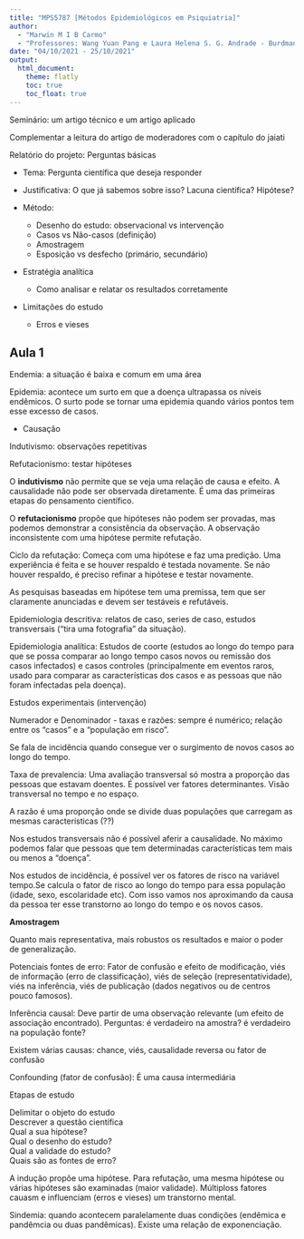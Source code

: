 ```yaml
---
title: "MPS5787 [Métodos Epidemiológicos em Psiquiatria]"
author: 
  - "Marwin M I B Carmo"
  - "Professores: Wang Yuan Pang e Laura Helena S. G. Andrade - Burdmann"
date: "04/10/2021 - 25/10/2021"
output: 
  html_document:
    theme: flatly
    toc: true
    toc_float: true
---
```


Seminário: um artigo técnico e um artigo aplicado

Complementar a leitura do artigo de moderadores com o capítulo do jaiati

Relatório do projeto: Perguntas básicas

- Tema: Pergunta científica que deseja responder

- Justificativa: O que já sabemos sobre isso? Lacuna científica? Hipótese?

- Método:
  - Desenho do estudo: observacional vs intervenção
  - Casos vs Não-casos (definição)
  - Amostragem
  - Esposição vs desfecho (primário, secundário)
  
- Estratégia analítica
  - Como analisar e relatar os resultados corretamente

- Limitações do estudo
  - Erros e vieses

## Aula 1

Endemia: a situação é baixa e comum em uma área

Epidemia: acontece um surto em que a doença ultrapassa os níveis endêmicos. O surto pode se tornar uma epidemia quando vários pontos tem esse excesso de casos.

- Causação

Indutivismo: observações repetitivas

Refutacionismo: testar hipóteses

O **indutivismo** não permite que se veja uma relação de causa e efeito. A causalidade não pode ser observada diretamente. É uma das primeiras etapas do pensamento científico.

O **refutacionismo** propõe que hipóteses não podem ser provadas, mas podemos demonstrar a consistência da observação. A observação inconsistente com uma hipótese permite refutação.

Ciclo da refutação: Começa com uma hipótese e faz uma predição. Uma experiência é feita e se houver respaldo é testada novamente. Se não houver respaldo, é preciso refinar a hipótese e testar novamente.

As pesquisas baseadas em hipótese tem uma premissa, tem que ser claramente anunciadas e devem ser testáveis e refutáveis.

Epidemiologia descritiva: relatos de caso, series de caso, estudos transversais ("tira uma fotografia" da situação).

Epidemiologia analítica: Estudos de coorte (estudos ao longo do tempo para que se possa comparar ao longo tempo casos novos ou remissão dos casos infectados) e casos controles (principalmente em eventos raros, usado para comparar as características dos casos e as pessoas que não foram infectadas pela doença).

Estudos experimentais (intervenção)

Numerador e Denominador - taxas e razões: sempre é numérico; relação entre os "casos" e a "população em risco".

Se fala de incidência quando consegue ver o surgimento de novos casos ao longo do tempo.

Taxa de prevalencia: Uma avaliação transversal só mostra a proporção das pessoas que estavam doentes. É possível ver fatores determinantes. Visão transversal no tempo e no espaço.

A razão é uma proporção onde se divide duas populações que carregam as mesmas características (??)

Nos estudos transversais não é possível aferir a causalidade. No máximo podemos falar que pessoas que tem determinadas características tem mais ou menos a "doença".

Nos estudos de incidência, é possível ver os fatores de risco na variável tempo.Se calcula o fator de risco ao longo do tempo para essa população (idade, sexo, escolaridade etc). Com isso vamos nos aproximando da causa da pessoa ter esse transtorno ao longo do tempo e os novos casos.

**Amostragem**

Quanto mais representativa, mais robustos os resultados e maior o poder de generalização.

Potenciais fontes de erro: Fator de confusão e efeito de modificação, viés de informação (erro de classificação), viés de seleção (representatividade), viés na inferência, viés de publicação (dados negativos ou de centros pouco famosos).

Inferência causal: Deve partir de uma observação relevante (um efeito de associação encontrado). Perguntas: é verdadeiro na amostra? é verdadeiro na população fonte?

Existem várias causas: chance, viés, causalidade reversa ou fator de confusão

Confounding (fator de confusão): É uma causa intermediária

Etapas de estudo

Delimitar o objeto do estudo  
Descrever a questão científica  
Qual a sua hipótese?  
Qual o desenho do estudo?  
Qual a validade do estudo?  
Quais são as fontes de erro?

A indução propõe uma hipótese. Para refutação, uma mesma hipótese ou várias hipóteses são examinadas (maior validade). Múltiploss fatores cauasm e influenciam (erros e vieses) um transtorno mental.

Sindemia: quando acontecem paralelamente duas condições (endêmica e pandêmcia ou duas pandêmicas). Existe uma relação de exponenciação.